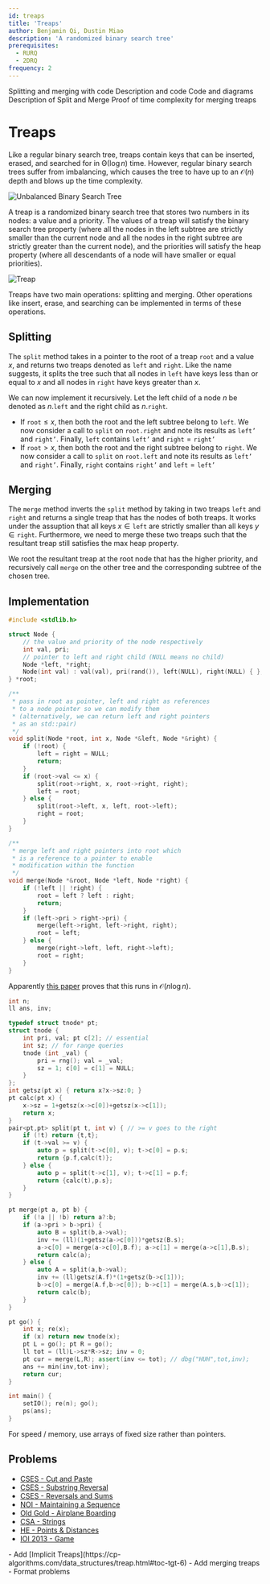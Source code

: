```yaml
---
id: treaps
title: 'Treaps'
author: Benjamin Qi, Dustin Miao
description: 'A randomized binary search tree'
prerequisites:
  - RURQ
  - 2DRQ
frequency: 2
---
```


<Resources>
	<Resource 
		source = "GCP" 
		title = "15.3 - Treaps" 
	>
		Splitting and merging with code
	</Resource>
	<Resource 
		source = "cp-algo" 
		title = "Treap" 
		url = "/data_structures/treap.html"
		starred
	>
		Description and code
	</Resource>
	<Resource
		source = "Algorithm Tutorial"
		title = "Treaps : One Tree to Rule ’em all"
		url = "https://tanujkhattar.wordpress.com/2016/01/10/treaps-one-tree-to-rule-em-all-part-1/"
	>
		Code and diagrams
	</Resource>
	<Resource
		source = "Benq"
		title = "Treap presentation"
		url = "https://cp-algorithms.com/data_structures/treap.html#toc-tgt-6">
		Description of Split and Merge
	</Resource>
	<Resource
		source = "CF"
		title = "Merging BSTs"
		url = "https://codeforces.com/blog/entry/67980"
	>
		Proof of time complexity for merging treaps
	</Resource>
</Resources>

# Treaps

<FocusProblem problem="treeRot2"/>

Like a regular binary search tree, treaps contain keys that can be inserted, erased, and searched for in $\mathcal{\Theta}(\log n)$ time. However, regular binary search trees suffer from imbalancing, which causes the tree to have up to an $\mathcal{O}(n)$ depth and blows up the time complexity. 

![Unbalanced Binary Search Tree](./unbalanced_bst.png)

A treap is a randomized binary search tree that stores two numbers in its nodes: a value and a priority. The values of a treap will satisfy the binary search tree property (where all the nodes in the left subtree are strictly smaller than the current node and all the nodes in the right subtree are strictly greater than the current node), and the priorities will satisfy the heap property (where all descendants of a node will have smaller or equal priorities). 

![Treap](./treap.png)

Treaps have two main operations: splitting and merging. Other operations like insert, erase, and searching can be implemented in terms of these operations. 

## Splitting

The `split` method takes in a pointer to the root of a treap $\texttt{root}$ and a value $x$, and returns two treaps denoted as $\texttt{left}$ and $\texttt{right}$. Like the name suggests, it splits the tree such that all nodes in $\texttt{left}$ have keys less than or equal to $x$ and all nodes in $\texttt{right}$ have keys greater than $x$. 

We can now implement it recursively. Let the left child of a node $n$ be denoted as $n.\texttt{left}$ and the right child as $n.\texttt{right}$.
- If $\texttt{root} \leq x$, then both the root and the left subtree belong to $\texttt{left}$. We now consider a call to `split` on $\texttt{root.right}$ and note its results as $\texttt{left'}$ and $\texttt{right'}$. Finally, $\texttt{left}$ contains $\texttt{left'}$ and $\texttt{right} = \texttt{right'}$
- If $\texttt{root} > x$, then both the root and the right subtree belong to $\texttt{right}$. We now consider a call to `split` on $\texttt{root.left}$ and note its results as $\texttt{left'}$ and $\texttt{right'}$. Finally, $\texttt{right}$ contains $\texttt{right'}$ and $\texttt{left} = \texttt{left'}$

## Merging

The `merge` method inverts the `split` method by taking in two treaps $\texttt{left}$ and $\texttt{right}$ and returns a single treap that has the nodes of both treaps. It works under the assuption that all keys $x \in \texttt{left}$ are strictly smaller than all keys $y \in \texttt{right}$. Furthermore, we need to merge these two treaps such that the resultant treap still satisfies the max heap property. 

We root the resultant treap at the root node that has the higher priority, and recursively call `merge` on the other tree and the corresponding subtree of the chosen tree. 
## Implementation

<LanguageSection>

<CPPSection>

```cpp
#include <stdlib.h>

struct Node {
	// the value and priority of the node respectively
	int val, pri;
	// pointer to left and right child (NULL means no child)
	Node *left, *right;
	Node(int val) : val(val), pri(rand()), left(NULL), right(NULL) { };
} *root;

/**
 * pass in root as pointer, left and right as references 
 * to a node pointer so we can modify them 
 * (alternatively, we can return left and right pointers
 * as an std::pair)
 */
void split(Node *root, int x, Node *&left, Node *&right) {
	if (!root) {
		left = right = NULL;
		return;
	}
	if (root->val <= x) {
		split(root->right, x, root->right, right);
		left = root;
	} else {
		split(root->left, x, left, root->left);
		right = root;
	}
}

/**
 * merge left and right pointers into root which 
 * is a reference to a pointer to enable 
 * modification within the function
 */
void merge(Node *&root, Node *left, Node *right) {
	if (!left || !right) {
		root = left ? left : right;
		return;
	}
	if (left->pri > right->pri) {
		merge(left->right, left->right, right);
		root = left;
	} else {
		merge(right->left, left, right->left);
		root = right;
	}
}
```

</CPPSection>

</LanguageSection>

<Spoiler title="Tree Rotations 2 Solution">

Apparently
[this paper](https://www.cs.cmu.edu/~scandal/papers/treaps-spaa98.pdf) proves
that this runs in $\mathcal{O}(n\log n)$.

```cpp
int n;
ll ans, inv;

typedef struct tnode* pt;
struct tnode {
	int pri, val; pt c[2]; // essential
	int sz; // for range queries
	tnode (int _val) {
		pri = rng(); val = _val;
		sz = 1; c[0] = c[1] = NULL;
	}
};
int getsz(pt x) { return x?x->sz:0; }
pt calc(pt x) {
	x->sz = 1+getsz(x->c[0])+getsz(x->c[1]);
	return x;
}
pair<pt,pt> split(pt t, int v) { // >= v goes to the right
	if (!t) return {t,t};
	if (t->val >= v) {
		auto p = split(t->c[0], v); t->c[0] = p.s;
		return {p.f,calc(t)};
	} else {
		auto p = split(t->c[1], v); t->c[1] = p.f;
		return {calc(t),p.s};
	}
}

pt merge(pt a, pt b) {
	if (!a || !b) return a?:b;
	if (a->pri > b->pri) {
		auto B = split(b,a->val);
		inv += (ll)(1+getsz(a->c[0]))*getsz(B.s);
		a->c[0] = merge(a->c[0],B.f); a->c[1] = merge(a->c[1],B.s);
		return calc(a);
	} else {
		auto A = split(a,b->val);
		inv += (ll)getsz(A.f)*(1+getsz(b->c[1]));
		b->c[0] = merge(A.f,b->c[0]); b->c[1] = merge(A.s,b->c[1]);
		return calc(b);
	}
}

pt go() {
	int x; re(x);
	if (x) return new tnode(x);
	pt L = go(); pt R = go();
	ll tot = (ll)L->sz*R->sz; inv = 0;
	pt cur = merge(L,R); assert(inv <= tot); // dbg("HUH",tot,inv);
	ans += min(inv,tot-inv);
	return cur;
}

int main() {
	setIO(); re(n); go();
	ps(ans);
}
```

</Spoiler>

<Optional>
For speed / memory, use arrays of fixed size rather than pointers.
</Optional>

## Problems
- [CSES - Cut and Paste](https://cses.fi/problemset/task/2072)
- [CSES - Substring Reversal](https://cses.fi/problemset/task/2073)
- [CSES - Reversals and Sums](https://cses.fi/problemset/task/2074)
- [NOI - Maintaining a Sequence](https://dmoj.ca/problem/noi05p2)
- [Old Gold - Airplane Boarding](http://www.usaco.org/index.php?page=viewproblem2&cpid=402)
- [CSA - Strings](https://csacademy.com/contest/archive/task/strings/)
- [HE - Points & Distances](https://www.hackerearth.com/problem/algorithm/septembereasy-points-and-distances-d30d0e6b/description/)
- [IOI 2013 - Game](https://oj.uz/submission/242393)

<IncompleteSection>
- Add [Implicit Treaps](https://cp-algorithms.com/data_structures/treap.html#toc-tgt-6)
- Add merging treaps
- Format problems
</IncompleteSection>
